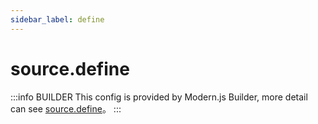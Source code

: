 ```yaml
---
sidebar_label: define
---
```


# source.define

:::info BUILDER
This config is provided by Modern.js Builder, more detail can see [source.define](https://modernjs.dev/builder/en/api/config-source.html#source-define)。
:::


<Main />
